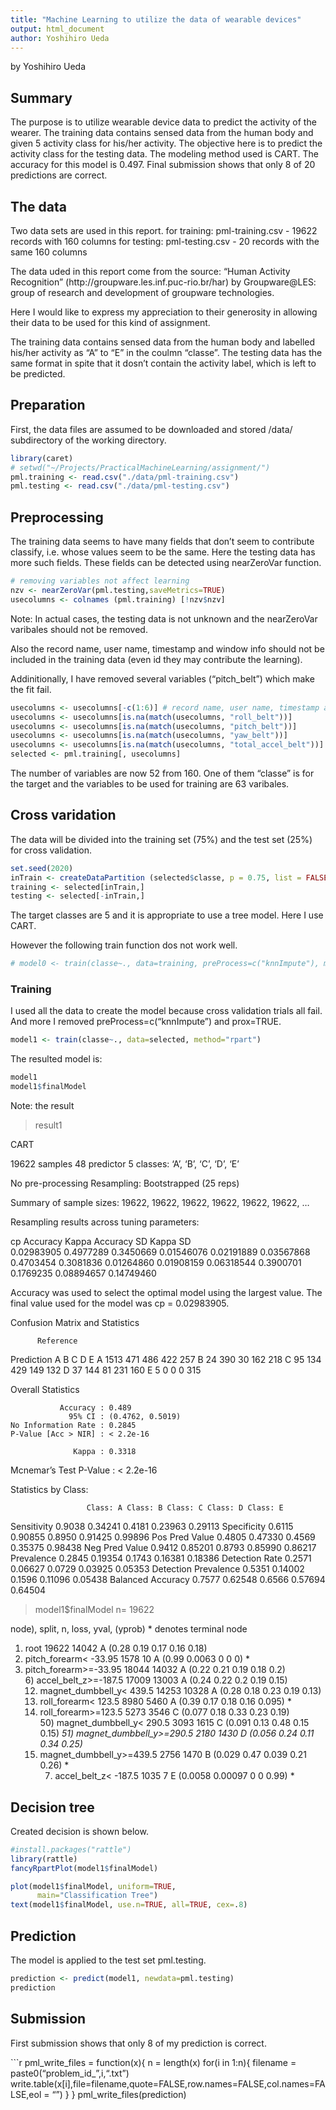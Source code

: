 ```yaml
---
title: "Machine Learning to utilize the data of wearable devices"
output: html_document
author: Yoshihiro Ueda
---
```

by Yoshihiro Ueda

## Summary 

The purpose is to utilize wearable device data to predict the activity of the wearer.  The training data contains sensed data from the human body and given 5 activity class for his/her activity. The objective here is to predict the activity class for the testing data. The modeling method used is CART.  The accuracy for this model is 0.497.  Final submission shows that only 8 of 20 predictions are correct.

## The data

Two data sets are used in this report.
for training: pml-training.csv - 19622 records with 160 columns
for testing:  pml-testing.csv  - 20 records with the same 160 columns

The data uded in this report come from the source: "Human Activity Recognition" (http://groupware.les.inf.puc-rio.br/har) by Groupware@LES: group of research and development of groupware technologies.

Here I would like to express my appreciation to their generosity in allowing their data to be used for this kind of assignment.

The training data contains sensed data from the human body and labelled his/her activity as "A" to "E" in the coulmn "classe".  The testing data has the same format in spite that it dosn't contain the activity label, which is left to be predicted.

## Preparation

First, the data files are assumed to be downloaded and stored /data/ subdirectory of the working directory.

```r
library(caret)
# setwd("~/Projects/PracticalMachineLearning/assignment/")
pml.training <- read.csv("./data/pml-training.csv")
pml.testing <- read.csv("./data/pml-testing.csv")
```

## Preprocessing

The training data seems to have many fields that don't seem to contribute classify, i.e. whose values seem to be the same.  Here the testing data has more such fields.  These fields can be detected using nearZeroVar function.  

```r
# removing variables not affect learning
nzv <- nearZeroVar(pml.testing,saveMetrics=TRUE)
usecolumns <- colnames (pml.training) [!nzv$nzv]
```

Note: In actual cases, the testing data is not unknown and the nearZeroVar varibales should not be removed.

Also the record name, user name, timestamp and window info should not be included in the training data (even id they may contribute the learning).  

Addinitionally, I have removed several variables ("pitch_belt") which make the fit fail.

```r
usecolumns <- usecolumns[-c(1:6)] # record name, user name, timestamp and windows
usecolumns <- usecolumns[is.na(match(usecolumns, "roll_belt"))]
usecolumns <- usecolumns[is.na(match(usecolumns, "pitch_belt"))]
usecolumns <- usecolumns[is.na(match(usecolumns, "yaw_belt"))]
usecolumns <- usecolumns[is.na(match(usecolumns, "total_accel_belt"))]
selected <- pml.training[, usecolumns]
```

The number of variables are now 52 from 160.  One of them "classe" is for the target and the variables to be used for training are 63 varibales.

## Cross varidation

The data will be divided into the training set (75%) and the test set (25%) for cross validation.

```r
set.seed(2020)
inTrain <- createDataPartition (selected$classe, p = 0.75, list = FALSE)
training <- selected[inTrain,]
testing <- selected[-inTrain,]
```

The target classes are 5 and it is appropriate to use a tree model.  Here I use CART.

However the following train function dos not work well.

```r
# model0 <- train(classe~., data=training, preProcess=c("knnImpute"), method="rpart", prox=TRUE)
```

### Training

I used all the data to create the model because cross validation trials all fail.
And more I removed preProcess=c("knnImpute") and prox=TRUE.

```r
model1 <- train(classe~., data=selected, method="rpart")
```
The resulted model is:

```r
model1
model1$finalModel
```

Note: the result

> result1

CART 

19622 samples
   48 predictor
    5 classes: 'A', 'B', 'C', 'D', 'E' 

No pre-processing
Resampling: Bootstrapped (25 reps) 

Summary of sample sizes: 19622, 19622, 19622, 19622, 19622, 19622, ... 

Resampling results across tuning parameters:

  cp          Accuracy   Kappa      Accuracy SD  Kappa SD  
  0.02983905  0.4977289  0.3450669  0.01546076   0.02191889
  0.03567868  0.4703454  0.3081836  0.01264860   0.01908159
  0.06318544  0.3900701  0.1769235  0.08894657   0.14749460

Accuracy was used to select the optimal model using  the largest value.
The final value used for the model was cp = 0.02983905. 

Confusion Matrix and Statistics

          Reference
Prediction    A    B    C    D    E
         A 1513  471  486  422  257
         B   24  390   30  162  218
         C   95  134  429  149  132
         D   37  144   81  231  160
         E    5    0    0    0  315

Overall Statistics
                                          
               Accuracy : 0.489           
                 95% CI : (0.4762, 0.5019)
    No Information Rate : 0.2845          
    P-Value [Acc > NIR] : < 2.2e-16       
                                          
                  Kappa : 0.3318          
 Mcnemar's Test P-Value : < 2.2e-16       

Statistics by Class:

                     Class: A Class: B Class: C Class: D Class: E
Sensitivity            0.9038  0.34241   0.4181  0.23963  0.29113
Specificity            0.6115  0.90855   0.8950  0.91425  0.99896
Pos Pred Value         0.4805  0.47330   0.4569  0.35375  0.98438
Neg Pred Value         0.9412  0.85201   0.8793  0.85990  0.86217
Prevalence             0.2845  0.19354   0.1743  0.16381  0.18386
Detection Rate         0.2571  0.06627   0.0729  0.03925  0.05353
Detection Prevalence   0.5351  0.14002   0.1596  0.11096  0.05438
Balanced Accuracy      0.7577  0.62548   0.6566  0.57694  0.64504

> model1$finalModel
n= 19622 

node), split, n, loss, yval, (yprob)
      * denotes terminal node

 1) root 19622 14042 A (0.28 0.19 0.17 0.16 0.18)  
   2) pitch_forearm< -33.95 1578    10 A (0.99 0.0063 0 0 0) *
   3) pitch_forearm>=-33.95 18044 14032 A (0.22 0.21 0.19 0.18 0.2)  
     6) accel_belt_z>=-187.5 17009 13003 A (0.24 0.22 0.2 0.19 0.15)  
      12) magnet_dumbbell_y< 439.5 14253 10328 A (0.28 0.18 0.23 0.19 0.13)  
        24) roll_forearm< 123.5 8980  5460 A (0.39 0.17 0.18 0.16 0.095) *
        25) roll_forearm>=123.5 5273  3546 C (0.077 0.18 0.33 0.23 0.19)  
          50) magnet_dumbbell_y< 290.5 3093  1615 C (0.091 0.13 0.48 0.15 0.15) *
          51) magnet_dumbbell_y>=290.5 2180  1430 D (0.056 0.24 0.11 0.34 0.25) *
      13) magnet_dumbbell_y>=439.5 2756  1470 B (0.029 0.47 0.039 0.21 0.26) *
     7) accel_belt_z< -187.5 1035     7 E (0.0058 0.00097 0 0 0.99) *
     
## Decision tree

Created decision is shown below.

```r
#install.packages("rattle")
library(rattle)
fancyRpartPlot(model1$finalModel)

plot(model1$finalModel, uniform=TRUE, 
      main="Classification Tree")
text(model1$finalModel, use.n=TRUE, all=TRUE, cex=.8)
```

## Prediction

The model is applied to the test set pml.testing.

```r
prediction <- predict(model1, newdata=pml.testing)
prediction
```

## Submission

First submission shows that only 8 of my prediction is correct.

```r
pml_write_files = function(x){
  n = length(x)
  for(i in 1:n){
    filename = paste0("problem_id_",i,".txt")
    write.table(x[i],file=filename,quote=FALSE,row.names=FALSE,col.names=FALSE,eol = "\r\n")
  }
}
pml_write_files(prediction)
